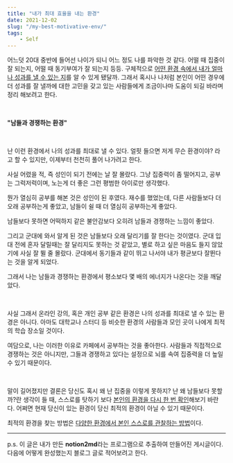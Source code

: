 ```yaml
---
title: "내가 최대 효율을 내는 환경"
date: 2021-12-02
slug: "/my-best-motivative-env/"
tags:
    - Self
---
```


어느덧 20대 중반에 들어선 나이가 되니 어느 정도 나를 파악한 것 같다. 어떨 때 집중이 잘 되는지, 어떨 때 동기부여가 잘 되는지 등등. 구체적으로 <u>어떤 환경 속에서 내가 얼마나 성과를 낼 수 있는 지</u>를 알 수 있게 됐달까. 그래서 혹시나 나처럼 본인이 어떤 경우에 더 성과를 잘 낼까에 대한 고민을 갖고 있는 사람들에게 조금이나마 도움이 되길 바라며 정리 해보려고 한다.

<br/>

**"남들과 경쟁하는 환경"**

<br/>

난 이런 환경에서 나의 성과를 최대로 낼 수 있다. 얼핏 들으면 저게 무슨 환경이야? 라고 할 수 있지만, 이제부터 천천히 풀어 나가려고 한다.

사실 어렸을 적, 즉 성인이 되기 전에는 날 잘 몰랐다. 그냥 집중력이 좀 떨어지고, 공부는 그럭저럭이며, 노는게 더 좋은 그런 평범한 아이로만 생각했다.

뭔가 열심히 공부를 해본 것은 성인이 된 후였다. 재수를 했었는데, 다른 사람들보다 더 오래 공부하는게 좋았고, 남들이 쉴 때 더 열심히 공부하는게 좋았다.

남들보다 못하면 어떡하지 같은 불안감보다 오히려 남들과 경쟁하는 느낌이 좋았다.

그리고 군대에 와서 알게 된 것은 남들보다 오래 달리기를 잘 한다는 것이였다. 군대 입대 전에 혼자 달릴때는 잘 달리지도 못하는 것 같았고, 별로 하고 싶은 마음도 들지 않았기에 사실 잘 뛸 줄 몰랐다. 군대에서 동기들과 같이 뛰고 나서야 내가 평균보다 잘뛴다는 것을 알게 되었다.

그래서 나는 남들과 경쟁하는 환경에서 평소보다 몇 배의 에너지가 나온다는 것을 깨달았다.

<br/>

사실 그래서 온라인 강의, 혹은 개인 공부 같은 환경은 나의 성과를 최대로 낼 수 있는 환경은 아니다. 아마도 대학교나 스터디 등 비슷한 환경의 사람들과 모인 곳이 나에게 최적의 학습 장소일 것이다.

여담으로, 나는 이러한 이유로 카페에서 공부하는 것을 좋아한다. 사람들과 직접적으로 경쟁하는 것은 아니지만, 그들과 경쟁하고 있다는 설정으로 뇌를 속여 집중력을 더 높일 수 있기 때문이다.

<br/>

말이 길어졌지만 결론은 당신도 혹시 왜 난 집중을 이렇게 못하지? 난 왜 남들보다 못할까?란 생각이 들 때, 스스로를 탓하기 보다 <u>본인의 환경을 다시 한 번 확인</u>해보기 바란다. 어쩌면 현재 당신이 있는 환경이 당신 최적의 환경이 아닐 수 있기 때문이다.

최적의 환경을 찾는 방법은 <u>다양한 환경에서 본인 스스로를 관찰하는 방법</u>이다.

---

p.s. 이 글은 내가 만든 **notion2md**라는 프로그램으로 추출하여 만들어진 게시글이다. 다음에 어떻게 완성했는지 블로그 글로 적어보려고 한다.

<br/>


